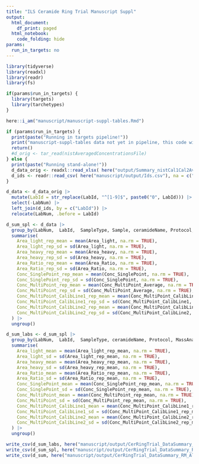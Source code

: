 ```yaml
---
title: "ILS Ceramide Ring Trial Manuscript Suppl"
output:
  html_document:
    df_print: paged
  html_notebook:
    code_folding: hide
params:
  run_in_targets: no
---
```


```r
library(tidyverse)
library(readxl)
library(readr)
library(fs)

if(params$run_in_targets) {
  library(targets)
  library(tarchetypes)
}

here::i_am("manuscript/manuscript-suppl-tables.Rmd")
```

```r
if (params$run_in_targets) {
  print(paste("Running in targets pipeline!"))
  print("manuscript-suppl-tables data not yet in pipeline, this code will not run!")
  return()
  #d_orig <- tar_read(nistAveragedConcentrationsFile)
} else {
  print(paste("Running stand-alone!"))
  d_data_orig <- readxl::read_xlsx( here("output/Summary_nistCal1Cal2AveragedConcentrations.xlsx"), na = c("NA"))
  d_ids <- readr::read_csv( here("manuscript/output/Ids.csv"), na = c("NA"))
}

d_data <- d_data_orig |>
  mutate(LabId = str_replace(LabId, "^[1-9]$", paste0("0", LabId))) |> 
  select(-LabNum) |> 
  left_join(d_ids, by = c("LabId")) |> 
  relocate(LabNum, .before = LabId)

d_sum_spl <- d_data |> 
  group_by(LabNum,	LabId,	SampleType,	Sample, ceramideName, Protocol, MassAnalyzerType) |> 
  summarise(
    Area_light_rep_mean = mean(Area_light, na.rm = TRUE),
    Area_light_rep_sd = sd(Area_light, na.rm = TRUE),
    Area_heavy_rep_mean = mean(Area_heavy, na.rm = TRUE),
    Area_heavy_rep_sd = sd(Area_heavy, na.rm = TRUE),
    Area_Ratio_rep_mean = mean(Area_Ratio, na.rm = TRUE),
    Area_Ratio_rep_sd = sd(Area_Ratio, na.rm = TRUE),
    Conc_SinglePoint_rep_mean = mean(Conc_SinglePoint, na.rm = TRUE),
    Conc_SinglePoint_rep_sd = sd(Conc_SinglePoint, na.rm = TRUE),
    Conc_MultiPoint_rep_mean = mean(Conc_MultiPoint_Average, na.rm = TRUE),
    Conc_MultiPoint_rep_sd = sd(Conc_MultiPoint_Average, na.rm = TRUE),
    Conc_MultiPoint_CalibLine1_rep_mean = mean(Conc_MultiPoint_CalibLine1, na.rm = TRUE),
    Conc_MultiPoint_CalibLine1_rep_sd = sd(Conc_MultiPoint_CalibLine1, na.rm = TRUE),
    Conc_MultiPoint_CalibLine2_rep_mean = mean(Conc_MultiPoint_CalibLine2, na.rm = TRUE),
    Conc_MultiPoint_CalibLine2_rep_sd = sd(Conc_MultiPoint_CalibLine2, na.rm = TRUE)
  ) |> 
  ungroup()

d_sum_labs <- d_sum_spl |> 
  group_by(LabNum,	LabId,	SampleType, ceramideName, Protocol, MassAnalyzerType) |> 
  summarise(
    Area_light_mean = mean(Area_light_rep_mean, na.rm = TRUE),
    Area_light_sd = sd(Area_light_rep_mean, na.rm = TRUE),
    Area_heavy_mean = mean(Area_heavy_rep_mean, na.rm = TRUE),
    Area_heavy_sd = sd(Area_heavy_rep_mean, na.rm = TRUE),
    Area_Ratio_mean = mean(Area_Ratio_rep_mean, na.rm = TRUE),
    Area_Ratio_sd = sd(Area_Ratio_rep_mean, na.rm = TRUE),
    Conc_SinglePoint_mean = mean(Conc_SinglePoint_rep_mean, na.rm = TRUE),
    Conc_SinglePoint_sd = sd(Conc_SinglePoint_rep_mean, na.rm = TRUE),
    Conc_MultiPoint_mean = mean(Conc_MultiPoint_rep_mean, na.rm = TRUE),
    Conc_MultiPoint_sd = sd(Conc_MultiPoint_rep_mean, na.rm = TRUE),
    Conc_MultiPoint_CalibLine1_mean = mean(Conc_MultiPoint_CalibLine1_rep_mean, na.rm = TRUE),
    Conc_MultiPoint_CalibLine1_sd = sd(Conc_MultiPoint_CalibLine1_rep_mean, na.rm = TRUE),
    Conc_MultiPoint_CalibLine2_mean = mean(Conc_MultiPoint_CalibLine2_rep_mean, na.rm = TRUE),
    Conc_MultiPoint_CalibLine2_sd = sd(Conc_MultiPoint_CalibLine2_rep_mean, na.rm = TRUE)
  ) |> 
  ungroup()

write_csv(d_sum_labs, here("manuscript/output/CerRingTrial_DataSummary_RM_Average_Results.csv"))
write_csv(d_sum_spl, here("manuscript/output/CerRingTrial_DataSummary_RM_Sample_Results.csv"))
write_csv(d_sum, here("manuscript/output/CerRingTrial_DataSummary_RM_All_Results.csv"))
```

